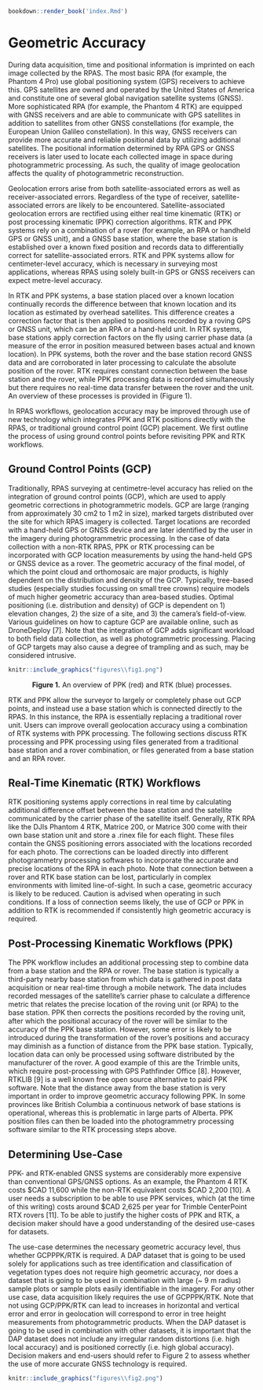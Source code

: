 ```r
bookdown::render_book('index.Rmd')
```

# Geometric Accuracy {#geo_accuracy}

During data acquisition, time and positional information is imprinted on each image collected by the RPAS. The most basic RPA (for example, the Phantom 4 Pro) use global positioning system (GPS) receivers to achieve this. GPS satellites are owned and operated by the United States of America and constitute one of several global navigation satellite systems (GNSS). More sophisticated RPA (for example, the Phantom 4 RTK) are equipped with GNSS receivers and are able to communicate with GPS satellites in addition to satellites from other GNSS constellations (for example, the European Union Galileo constellation). In this way, GNSS receivers can provide more accurate and reliable positional data by utilizing additional satellites. The positional information determined by RPA GPS or GNSS receivers is later used to locate each collected image in space during photogrammetric processing. As such, the quality of image geolocation affects the quality of photogrammetric reconstruction.

Geolocation errors arise from both satellite-associated errors as well as receiver-associated errors. Regardless of the type of receiver, satellite-associated errors are likely to be encountered. Satellite-associated geolocation errors are rectified using either real time kinematic (RTK) or post processing kinematic (PPK) correction algorithms. RTK and PPK systems rely on a combination of a rover (for example, an RPA or handheld GPS or GNSS unit), and a GNSS base station, where the base station is established over a known fixed position and records data to differentially correct for satellite-associated errors. RTK and PPK systems allow for centimeter-level accuracy, which is necessary in surveying most applications, whereas RPAS using solely built-in GPS or GNSS receivers can expect metre-level accuracy.

In RTK and PPK systems, a base station placed over a known location continually records the difference between that known location and its location as estimated by overhead satellites. This difference creates a correction factor that is then applied to positions recorded by a roving GPS or GNSS unit, which can be an RPA or a hand-held unit. In RTK systems, base stations apply correction factors on the fly using carrier phase data (a measure of the error in position measured between bases actual and known location). In PPK systems, both the rover and the base station record GNSS data and are corroborated in later processing to calculate the absolute position of the rover. RTK requires constant connection between the base station and the rover, while PPK processing data is recorded simultaneously but there requires no real-time data transfer between the rover and the unit. An overview of these processes is provided in (Figure 1).

In RPAS workflows, geolocation accuracy may be improved through use of new technology which integrates PPK and RTK positions directly with the RPAS, or traditional ground control point (GCP) placement. We first outline the process of using ground control points before revisiting PPK and RTK workflows.


## Ground Control Points (GCP){#GCP}

Traditionally, RPAS surveying at centimetre-level accuracy has relied on the integration of ground control points (GCP), which are used to apply geometric corrections in photogrammetric models. GCP are large (ranging from approximately 30 cm2 to 1 m2 in size), marked targets distributed over the site for which RPAS imagery is collected. Target locations are recorded with a hand-held GPS or GNSS device and are later identified by the user in the imagery during photogrammetric processing. In the case of data collection with a non-RTK RPAS, PPK or RTK processing can be incorporated with GCP location measurements by using the hand-held GPS or GNSS device as a rover. The geometric accuracy of the final model, of which the point cloud and orthomosaic are major products, is highly dependent on the distribution and density of the GCP. Typically, tree-based studies (especially studies focussing on small tree crowns) require models of much higher geometric accuracy than area-based studies. Optimal positioning (i.e. distribution and density) of GCP is dependent on 1) elevation changes, 2) the size of a site, and 3) the camera’s field-of-view. Various guidelines on how to capture GCP are available online, such as DroneDeploy [7]. Note that the integration of GCP adds significant workload to both field data collection, as well as photogrammetric processing. Placing of GCP targets may also cause a degree of trampling and as such, may be considered intrusive.

```r
knitr::include_graphics("figures\\fig1.png")

```
<center>**Figure 1.** An overview of PPK (red) and RTK (blue) processes.</center>

RTK and PPK allow the surveyor to largely or completely phase out GCP points, and instead use a base station which is connected directly to the RPAS. In this instance, the RPA is essentially replacing a traditional rover unit. Users can improve overall geolocation accuracy using a combination of RTK systems with PPK processing. The following sections discuss RTK processing and PPK processing using files generated from a traditional base station and a rover combination, or files generated from a base station and an RPA rover. 

## Real-Time Kinematic (RTK) Workflows {#RTK_wf}

RTK positioning systems apply corrections in real time by calculating additional difference offset between the base station and the satellite communicated by the carrier phase of the satellite itself. Generally, RTK RPA like the DJIs Phantom 4 RTK, Matrice 200, or Matrice 300 come with their own base station unit and store a .rinex file for each flight. These files contain the GNSS positioning errors associated with the locations recorded for each photo. The corrections can be loaded directly into different photogrammetry processing softwares to incorporate the accurate and precise locations of the RPA in each photo. Note that connection between a rover and RTK base station can be lost, particularly in complex environments with limited line-of-sight. In such a case, geometric accuracy is likely to be reduced. Caution is advised when operating in such conditions. If a loss of connection seems likely, the use of GCP or PPK in addition to RTK is recommended if consistently high geometric accuracy is required.

## Post-Processing Kinematic Workflows (PPK) {#PPK_wf}

The PPK workflow includes an additional processing step to combine data from a base station and the RPA or rover. The base station is typically a third-party nearby base station from which data is gathered in post data acquisition or near real-time through a mobile network. The data includes recorded messages of the satellite’s carrier phase to calculate a difference metric that relates the precise location of the roving unit (or RPA) to the base station. PPK then corrects the positions recorded by the roving unit, after which the positional accuracy of the rover will be similar to the accuracy of the PPK base station. However, some error is likely to be introduced during the transformation of the rover's positions and accuracy may diminish as a function of distance from the PPK base station. Typically, location data can only be processed using software distributed by the manufacturer of the rover. A good example of this are the Trimble units, which require post-processing with GPS Pathfinder Office [8]. However, RTKLIB [9] is a well known free open source alternative to paid PPK software. Note that the distance away from the base station is very important in order to improve geometric accuracy following PPK. In some provinces like British Columbia a continuous network of base stations is operational, whereas this is problematic in large parts of Alberta. PPK position files can then be loaded into the photogrammetry processing software similar to the RTK processing steps above. 

## Determining Use-Case {#use_case}

PPK- and RTK-enabled GNSS systems are considerably more expensive than conventional GPS/GNSS options. As an example, the Phantom 4 RTK costs $CAD 11,600 while the non-RTK equivalent costs $CAD 2,200 [10]. A user needs a subscription to be able to use PPK services, which (at the time of this writing) costs around $CAD 2,625 per year for Trimble CenterPoint RTX rovers [11]. To be able to justify the higher costs of PPK and RTK, a decision maker should have a good understanding of the desired use-cases for datasets. 

The use-case determines the necessary geometric accuracy level, thus whether GCPPPK/RTK is required. A DAP dataset that is going to be used solely for applications such as tree identification and classification of vegetation types does not require high geometric accuracy, nor does a dataset that is going to be used in combination with large (~ 9 m radius) sample plots or sample plots easily identifiable in the imagery. For any other use case, data acquisition likely requires the use of GCPPPK/RTK. Note that not using GCP/PPK/RTK can lead to increases in horizontal and vertical error and error in geolocation will correspond to error in tree height measurements from photogrammetric products. When the DAP dataset is going to be used in combination with other datasets, it is important that the DAP dataset does not include any irregular random distortions (i.e. high local accuracy) and is positioned correctly (i.e. high global accuracy). Decision makers and end-users should refer to Figure 2 to assess whether the use of more accurate GNSS technology is required. 

```r
knitr::include_graphics("figures\\fig2.png")

```
